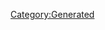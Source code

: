 {{Texts/Music
 |ID=149
 |MusicName=シルバームーン・レッドムーン【MIRROR ver.】
 |OfficialName=シルバームーン・レッドムーン
 |VocalName=飯島真理
 |VocalNameLF=飯島真理
 |Description=作品：超時空要塞マクロス

歌手：飯島真理

作詞：阿佐茜
作曲：羽田健太郎
 |BuyURL=https://recochoku.jp/song/S14225880/single?ds=34294998
 |StoryDesc=
 |StoryTitle=
 |BannerId=1
 |AnmStoreURL=https://anime.dmkt-sp.jp/animestore/ci_pc?workId=20626
}}
[[Category:Generated]]

